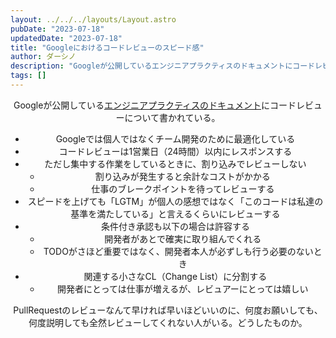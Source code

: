 ```yaml
---
layout: ../../../layouts/Layout.astro
pubDate: "2023-07-18"
updatedDate: "2023-07-18"
title: "Googleにおけるコードレビューのスピード感"
author: ダーシノ
description: "Googleが公開しているエンジニアプラクティスのドキュメントにコードレビューについて書かれている。"
tags: []
---
```



<Header {...frontmatter} />

Googleが公開している[エンジニアプラクティスのドキュメント](https://google.github.io/eng-practices/)にコードレビューについて書かれている。

- Googleでは個人ではなくチーム開発のために最適化している
- コードレビューは1営業日（24時間）以内にレスポンスする
- ただし集中する作業をしているときに、割り込みでレビューしない
  - 割り込みが発生すると余計なコストがかかる
  - 仕事のブレークポイントを待ってレビューする
- スピードを上げても「LGTM」が個人の感想ではなく「このコードは私達の基準を満たしている」と言えるくらいにレビューする
- 条件付き承認も以下の場合は許容する
  - 開発者があとで確実に取り組んでくれる
  - TODOがさほど重要ではなく、開発者本人が必ずしも行う必要のないとき
- 関連する小さなCL（Change List）に分割する
  - 開発者にとっては仕事が増えるが、レビュアーにとっては嬉しい


PullRequestのレビューなんて早ければ早いほどいいのに、何度お願いしても、何度説明しても全然レビューしてくれない人がいる。どうしたものか。
